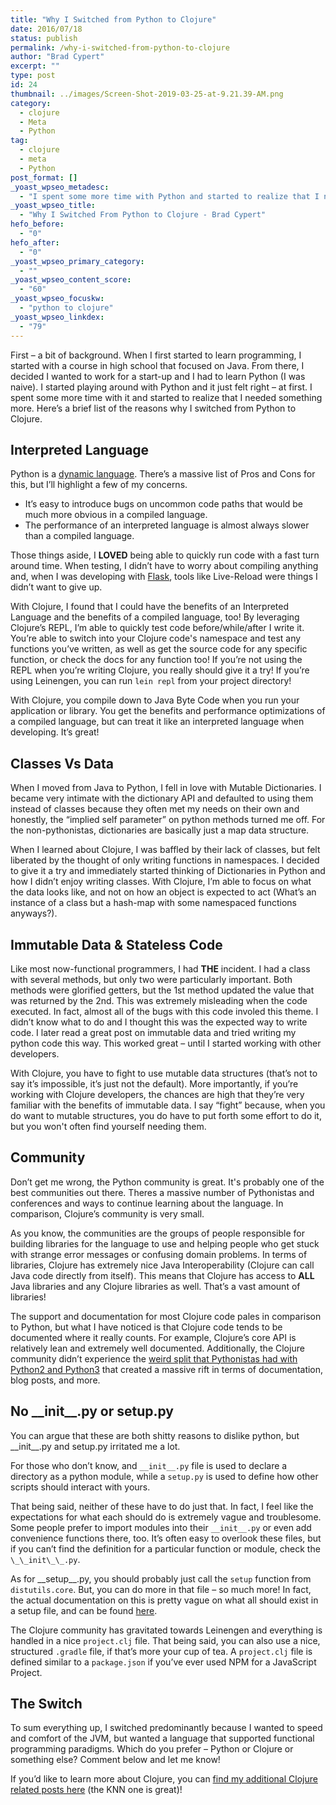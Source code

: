 ```yaml
---
title: "Why I Switched from Python to Clojure"
date: 2016/07/18
status: publish
permalink: /why-i-switched-from-python-to-clojure
author: "Brad Cypert"
excerpt: ""
type: post
id: 24
thumbnail: ../images/Screen-Shot-2019-03-25-at-9.21.39-AM.png
category:
  - clojure
  - Meta
  - Python
tag:
  - clojure
  - meta
  - Python
post_format: []
_yoast_wpseo_metadesc:
  - "I spent some more time with Python and started to realize that I needed something more. Here's a brief list of the reasons why I switched to Clojure."
_yoast_wpseo_title:
  - "Why I Switched From Python to Clojure - Brad Cypert"
hefo_before:
  - "0"
hefo_after:
  - "0"
_yoast_wpseo_primary_category:
  - ""
_yoast_wpseo_content_score:
  - "60"
_yoast_wpseo_focuskw:
  - "python to clojure"
_yoast_wpseo_linkdex:
  - "79"
---
```


First – a bit of background. When I first started to learn programming, I started with a course in high school that focused on Java. From there, I decided I wanted to work for a start-up and I had to learn Python (I was naive). I started playing around with Python and it just felt right – at first. I spent some more time with it and started to realize that I needed something more. Here’s a brief list of the reasons why I switched from Python to Clojure.

## Interpreted Language

Python is a [dynamic language](https://en.wikipedia.org/wiki/Dynamic_programming_language). There’s a massive list of Pros and Cons for this, but I’ll highlight a few of my concerns.

- It’s easy to introduce bugs on uncommon code paths that would be much more obvious in a compiled language.
- The performance of an interpreted language is almost always slower than a compiled language.

Those things aside, I **LOVED** being able to quickly run code with a fast turn around time. When testing, I didn’t have to worry about compiling anything and, when I was developing with [Flask](http://flask.pocoo.org/), tools like Live-Reload were things I didn’t want to give up.

With Clojure, I found that I could have the benefits of an Interpreted Language and the benefits of a compiled language, too! By leveraging Clojure’s REPL, I’m able to quickly test code before/while/after I write it. You’re able to switch into your Clojure code's namespace and test any functions you’ve written, as well as get the source code for any specific function, or check the docs for any function too! If you’re not using the REPL when you’re writing Clojure, you really should give it a try! If you’re using Leinengen, you can run `lein repl` from your project directory!

With Clojure, you compile down to Java Byte Code when you run your application or library. You get the benefits and performance optimizations of a compiled language, but can treat it like an interpreted language when developing. It’s great!

## Classes Vs Data

When I moved from Java to Python, I fell in love with Mutable Dictionaries. I became very intimate with the dictionary API and defaulted to using them instead of classes because they often met my needs on their own and honestly, the “implied self parameter” on python methods turned me off. For the non-pythonistas, dictionaries are basically just a map data structure.

When I learned about Clojure, I was baffled by their lack of classes, but felt liberated by the thought of only writing functions in namespaces. I decided to give it a try and immediately started thinking of Dictionaries in Python and how I didn’t enjoy writing classes. With Clojure, I’m able to focus on what the data looks like, and not on how an object is expected to act (What’s an instance of a class but a hash-map with some namespaced functions anyways?).

## Immutable Data & Stateless Code

Like most now-functional programmers, I had **THE** incident. I had a class with several methods, but only two were particularly important. Both methods were glorified getters, but the 1st method updated the value that was returned by the 2nd. This was extremely misleading when the code executed. In fact, almost all of the bugs with this code involed this theme. I didn’t know what to do and I thought this was the expected way to write code. I later read a great post on immutable data and tried writing my python code this way. This worked great – until I started working with other developers.

With Clojure, you have to fight to use mutable data structures (that’s not to say it’s impossible, it’s just not the default). More importantly, if you’re working with Clojure developers, the chances are high that they’re very familiar with the benefits of immutable data. I say “fight” because, when you do want to mutable structures, you do have to put forth some effort to do it, but you won't often find yourself needing them.

## Community

Don’t get me wrong, the Python community is great. It's probably one of the best communities out there. Theres a massive number of Pythonistas and conferences and ways to continue learning about the language. In comparison, Clojure’s community is very small. 

As you know, the communities are the groups of people responsible for building libraries for the language to use and helping people who get stuck with strange error messages or confusing domain problems. In terms of libraries, Clojure has extremely nice Java Interoperability (Clojure can call Java code directly from itself). This means that Clojure has access to **ALL** Java libraries and any Clojure libraries as well. That’s a vast amount of libraries!

The support and documentation for most Clojure code pales in comparison to Python, but what I have noticed is that Clojure code tends to be documented where it really counts. For example, Clojure’s core API is relatively lean and extremely well documented. Additionally, the Clojure community didn’t experience the [weird split that Pythonistas had with Python2 and Python3](https://wiki.python.org/moin/Python2orPython3) that created a massive rift in terms of documentation, blog posts, and more. 

## No \_\_init\_\_.py or setup.py

You can argue that these are both shitty reasons to dislike python, but \_\_init\_\_.py and setup.py irritated me a lot.

For those who don’t know, and `__init__.py` file is used to declare a directory as a python module, while a `setup.py` is used to define how other scripts should interact with yours. 

That being said, neither of these have to do just that. In fact, I feel like the expectations for what each should do is extremely vague and troublesome. Some people prefer to import modules into their `__init__.py` or even add convenience functions there, too. It’s often easy to overlook these files, but if you can’t find the definition for a particular function or module, check the `\_\_init\_\_.py`.

As for \_\_setup\_\_.py, you should probably just call the `setup` function from `distutils.core`. But, you can do more in that file – so much more! In fact, the actual documentation on this is pretty vague on what all should exist in a setup file, and can be found [here](https://docs.python.org/3/distutils/setupscript.html).

The Clojure community has gravitated towards Leinengen and everything is handled in a nice `project.clj` file. That being said, you can also use a nice, structured `.gradle` file, if that’s more your cup of tea. A `project.clj` file is defined similar to a `package.json` if you’ve ever used NPM for a JavaScript Project.

## The Switch

To sum everything up, I switched predominantly because I wanted to speed and comfort of the JVM, but wanted a language that supported functional programming paradigms. Which do you prefer – Python or Clojure or something else? Comment below and let me know!

If you’d like to learn more about Clojure, you can [find my additional Clojure related posts here](/tags/clojure/) (the KNN one is great)!
